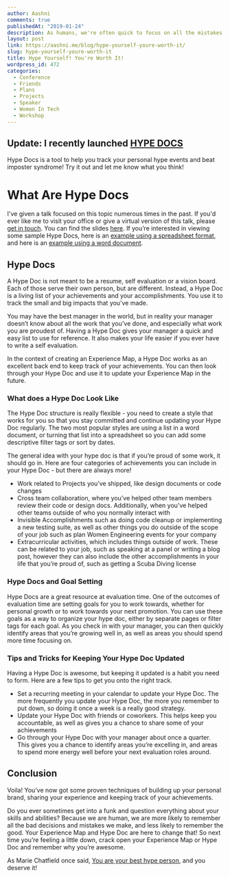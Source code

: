 ```yaml
---
author: Aashni
comments: true
publishedAt: "2019-01-24"
description: As humans, we're often quick to focus on all the mistakes and negatives in our lives, that we often forget about all the awesome things we've accomplished. Hype Docs are a living list of your achievements and a great way to remember how awesome you are!
layout: post
link: https://aashni.me/blog/hype-yourself-youre-worth-it/
slug: hype-yourself-youre-worth-it
title: Hype Yourself! You're Worth It!
wordpress_id: 472
categories:
  - Conference
  - Friends
  - Plans
  - Projects
  - Speaker
  - Women In Tech
  - Workshop
---
```


## Update: I recently launched [HYPE DOCS](https://hypedocs.co)
Hype Docs is a tool to help you track your personal hype events and beat imposter syndrome! Try it out and let me know what you think!

# What Are Hype Docs

I've given a talk focused on this topic numerous times in the past. If you'd ever like me to visit your office or give a virtual version of this talk, please [get in touch](https://aashni.me/contact). You can find the slides [here](https://docs.google.com/presentation/d/1u0jCJAbAagEXW-Qjh3hZLAWwH0etDE_CFPEvdlY2HNw/edit?usp=sharing). If you’re interested in viewing some sample Hype Docs, here is an [example using a spreadsheet format](https://docs.google.com/spreadsheets/d/1YRA8j3HzwBkj2rBto774zWuKIj6GaoopZuwwtu6bUS0), and here is an [example using a word document](https://drive.google.com/open?id=1o12BOKREVOXu_alnJgWygTTspmx56IPz8ljiuYNBEfw).

## **Hype Docs**

A Hype Doc is not meant to be a resume, self evaluation or a vision board. Each of those serve their own person, but are different. Instead, a Hype Doc is a living list of your achievements and your accomplishments. You use it to track the small and big impacts that you’ve made.

You may have the best manager in the world, but in reality your manager doesn’t know about all the work that you’ve done, and especially what work you are proudest of. Having a Hype Doc gives your manager a quick and easy list to use for reference. It also makes your life easier if you ever have to write a self evaluation.

In the context of creating an Experience Map, a Hype Doc works as an excellent back end to keep track of your achievements. You can then look through your Hype Doc and use it to update your Experience Map in the future.

### **What does a Hype Doc Look Like**

The Hype Doc structure is really flexible - you need to create a style that works for you so that you stay committed and continue updating your Hype Doc regularly. The two most popular styles are using a list in a word document, or turning that list into a spreadsheet so you can add some descriptive filter tags or sort by dates.

The general idea with your hype doc is that if you’re proud of some work, it should go in. Here are four categories of achievements you can include in your Hype Doc - but there are always more!

- Work related to Projects you’ve shipped, like design documents or code changes
- Cross team collaboration, where you’ve helped other team members review their code or design docs. Additionally, when you’ve helped other teams outside of who you normally interact with
- Invisible Accomplishments such as doing code cleanup or implementing a new testing suite, as well as other things you do outside of the scope of your job such as plan Women Engineering events for your company
- Extracurricular activities, which includes things outside of work. These can be related to your job, such as speaking at a panel or writing a blog post, however they can also include the other accomplishments in your life that you’re proud of, such as getting a Scuba Diving license

### **Hype Docs and Goal Setting**

Hype Docs are a great resource at evaluation time. One of the outcomes of evaluation time are setting goals for you to work towards, whether for personal growth or to work towards your next promotion. You can use these goals as a way to organize your hype doc, either by separate pages or filter tags for each goal. As you check in with your manager, you can then quickly identify areas that you’re growing well in, as well as areas you should spend more time focusing on.

### **Tips and Tricks for Keeping Your Hype Doc Updated**

Having a Hype Doc is awesome, but keeping it updated is a habit you need to form. Here are a few tips to get you onto the right track.

- Set a recurring meeting in your calendar to update your Hype Doc. The more frequently you update your Hype Doc, the more you remember to put down, so doing it once a week is a really good strategy.
- Update your Hype Doc with friends or coworkers. This helps keep you accountable, as well as gives you a chance to share some of your achievements
- Go through your Hype Doc with your manager about once a quarter. This gives you a chance to identify areas you’re excelling in, and areas to spend more energy well before your next evaluation roles around.

## **Conclusion**

Voila! You’ve now got some proven techniques of building up your personal brand, sharing your experience and keeping track of your achievements.

Do you ever sometimes get into a funk and question everything about your skills and abilities? Because we are human, we are more likely to remember all the bad decisions and mistakes we make, and less likely to remember the good. Your Experience Map and Hype Doc are here to change that! So next time you’re feeling a little down, crack open your Experience Map or Hype Doc and remember why you’re awesome.

As Marie Chatfield once said, [You are your best hype person](https://medium.com/square-corner-blog/you-are-your-own-best-hype-person-cf1e3a83c0c2), and you deserve it!
